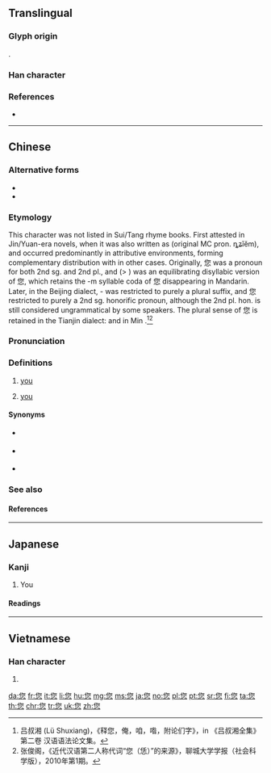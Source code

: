 {{character info/new}}
==Translingual==
{{stroke order|stroke=11}}

===Glyph origin===
{{Han etym}}
{{Han compound|你|t1=you|心|t2=heart|ls=ic}}.

===Han character===
{{Han char|rn=61|rad=心|as=07|sn=11|four=27339|canj=OFP|ids=⿱你心}}

===References===
* {{Han ref|kx=0388.341|dkj=10712|dj=0721.230|hdz=42301.020|uh=60A8|ud=|bh=|bd=}}

----

==Chinese==
{{zh-forms}}

===Alternative forms===
* {{zh-l|恁}}
* {{zh-l|𠑓}}

===Etymology===
This character was not listed in Sui/Tang rhyme books. First attested in Jin/Yuan-era novels, when it was also written as {{zh-l|恁}} (original MC pron. ȵʑǐĕm), and occurred predominantly in attributive environments, forming complementary distribution with {{zh-l|你}} in other cases. Originally, 您 was a pronoun for both 2nd sg. and 2nd pl., and {{zh-l|你每}} (> {{zh-l|你們}}) was an equilibrating disyllabic version of 您, which retains the -m syllable coda of 您 disappearing in Mandarin. Later, in the Beijing dialect, -{{zh-l|們}} was restricted to purely a plural suffix, and 您 restricted to purely a 2nd sg. honorific pronoun, although the 2nd pl. hon. {{zh-l|您們}} is still considered ungrammatical by some speakers. The plural sense of 您 is retained in the Tianjin dialect:
{{zh-x|您 了 先 聊，我 到 外頭 溜達{da} 溜達{da}。|Please continue your conversation. I'll just be having a walk outside.|M-TJ}}
and in Min {{zh-l|恁}}.<ref>吕叔湘 (Lü Shuxiang)，《释您，俺，咱，喒，附论们字》，in 《吕叔湘全集》第二卷 汉语语法论文集。</ref><ref>张俊阁，《近代汉语第二人称代词“您（恁）”的来源》，聊城大学学报（社会科学版），2010年第1期。</ref>

===Pronunciation===
{{zh-pron
|m=nín
|ma=zh-nín.ogg
|c=nei5
|h=pfs=
|mn=lín
|mn-t=ling2
|w=
|mc=
|oc=
|cat=pron
}}

===Definitions===
{{zh-hanzi}}

# {{lb|zh|polite}} [[you]]
# {{lb|zh|dialectal}} [[you]] {{qualifier|plural}}

====Synonyms====
* {{qualifier|informal}} {{zh-l|你}}
* {{qualifier|archaic}} {{zh-l|爾}}
* {{qualifier|archaic}} {{zh-l|汝}}

===See also===
{{cmn-personal pronouns}}

====References====
<references />

{{zh-cat|Beginning}}

----

==Japanese==

===Kanji===
{{ja-kanji|grade=|rs=心07}}

# You

====Readings====
{{ja-readings
|goon=[[に]] (ni)
|kanon=[[じ]] (ji)
|kun= [[なんじ]] (nanji), [[しかり]] (shikari), [[その]] (sono), [[のみ]] (nomi)
}}

----

==Vietnamese==

===Han character===
{{vi-hantu|[[nâm]]|rs=心07}}

# {{defn|lang=vi|sort=心07}}

[[da:您]]
[[fr:您]]
[[it:您]]
[[li:您]]
[[hu:您]]
[[mg:您]]
[[ms:您]]
[[ja:您]]
[[no:您]]
[[pl:您]]
[[pt:您]]
[[sr:您]]
[[fi:您]]
[[ta:您]]
[[th:您]]
[[chr:您]]
[[tr:您]]
[[uk:您]]
[[zh:您]]